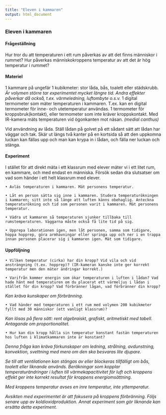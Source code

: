 ```yaml
---
title: "Eleven i kammaren"
output: html_document
---
```

### Eleven i kammaren


#### Frågeställning
Hur tror du att temperaturen i ett rum påverkas av att det finns människor i rummet?
Hur påverkas människokroppens temperatur av att det är hög temperatur i rummet?

#### Materiel
1 kammare på ungefär 1 kubikmeter: stor låda, bås, toalett eller städskrubb. *Är volymen större tar experimentet mycket längre tid. Andra effekter påverkar då också, t.ex. värmeledning, luftombyte o.s.v.*
1 digital termometer som mäter temperaturen i kammaren. T.ex. kan en digital termometer för inne- och utetemperatur användas.
1 termometer för kroppsbruk(kontakt), eller termometer som inte kräver kroppskontakt. Med IR-kamera mäts temperaturen vid ögonkanten mot näsan. *(medial canthus)*

Vid användning av låda. Ställ lådan på golvet på ett sådant sätt att lådan har väggar och tak. Skär ut längs två kanter på en kortsida så att den uppkomna luckan kan fällas upp och man  kan krypa in i lådan, och fälla ner luckan och stänga.


#### Experiment
I stället för att direkt mäta i ett klassrum med elever mäter vi i ett litet rum, en kammare, och med endast en människa. Försök sedan dra slutsatser om vad som händer i ett helt klassrum med elever.

    • Avläs temperaturen i kammaren. Mät personens temperatur.

    • Låt en person sätta sig inne i kammaren. Studera temperaturökningen i kammaren; sitt inte så länge att luften känns obehaglig. Anteckna temperaturökning och tid som personen varit i kammaren. Mät personens temperatur.

    • Vädra ut kammaren så temperaturen sjunker tillbaka till rumstemperaturen. Väggarna måste också få lite tid på sig.

    • Upprepa laborationen igen, men låt personen, samma som tidigare, hoppa hopprep, göra armhävningar eller springa upp och ner i en trappa innan personen placerar sig i kammaren igen. Mät som tidigare.



#### Uppföljning
    • Vilken temperatur (cirka) har din kropp? Vid vila och vid ansträngning (t.ex. hopprep)? (IR-kameran kanske inte ger korrekt temperatur men den mäter ändringar korrekt.)

    • Varifrån kommer energin som ökar temperaturen i luften i lådan? Vad hade hänt med temperaturen om du placerat ett värmeljus i lådan i stället för din kropp? Vad förbränner lågan, vad förbränner din kropp?
*Kan kräva kunskaper om förbränning.*

    • Vad händer med temperaturen i ett rum med volymen 200 kubikmeter fyllt med 30 människor (ett vanligt klassrum)?
*Kan lösas på flera sätt: rent algebraiskt, grafiskt, aritmetiskt med tabell. Antagande om proportionalitet.*

    • Hur kan din kropp hålla sin temperatur konstant fastän temperaturen hos luften i klimatkammaren inte är konstant?
*Denna fråga kan kräva förkunskaper om ledning, strålning, avdunstning, konvektion, svettning med mera om den ska besvaras lite djupare.*


*Se till att ventilationen kan stängas av eller blockeras tillfälligt om bås, toalett eller liknande används.
Beräkningar som kopplar temperaturändringar i luften till värmekapacitivitet för luft och kroppens effekt ger inte korrekt resultat för kroppens energiomsättning.*

*Med kroppens temperatur avses en inre temperatur, inte yttemperatur.*

*Avsikten med experimentet är att fokusera på kroppens förbränning. Följs senare upp av koldioxidproduktion. Annat experiment som gör liknande kan ersätta detta experiment.*
